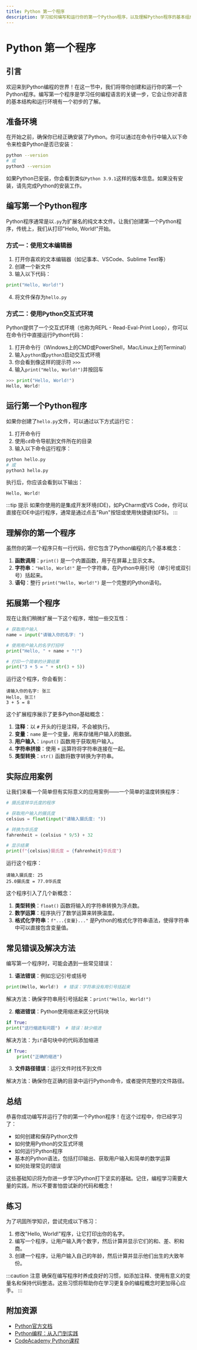 ```yaml
---
title: Python 第一个程序
description: 学习如何编写和运行你的第一个Python程序，以及理解Python程序的基本组成部分。
---
```


# Python 第一个程序

## 引言

欢迎来到Python编程的世界！在这一节中，我们将带你创建和运行你的第一个Python程序。编写第一个程序是学习任何编程语言的关键一步，它会让你对语言的基本结构和运行环境有一个初步的了解。

## 准备环境

在开始之前，确保你已经正确安装了Python。你可以通过在命令行中输入以下命令来检查Python是否已安装：

```bash
python --version
# 或
python3 --version
```

如果Python已安装，你会看到类似`Python 3.9.1`这样的版本信息。如果没有安装，请先完成Python的安装工作。

## 编写第一个Python程序

Python程序通常是以`.py`为扩展名的纯文本文件。让我们创建第一个Python程序，传统上，我们从打印"Hello, World!"开始。

### 方式一：使用文本编辑器

1. 打开你喜欢的文本编辑器（如记事本、VSCode、Sublime Text等）
2. 创建一个新文件
3. 输入以下代码：

```python
print("Hello, World!")
```

4. 将文件保存为`hello.py`

### 方式二：使用Python交互式环境

Python提供了一个交互式环境（也称为REPL - Read-Eval-Print Loop），你可以在命令行中直接运行Python代码：

1. 打开命令行（Windows上的CMD或PowerShell，Mac/Linux上的Terminal）
2. 输入`python`或`python3`启动交互式环境
3. 你会看到像这样的提示符 `>>>`
4. 输入`print("Hello, World!")`并按回车

```python
>>> print("Hello, World!")
Hello, World!
```

## 运行第一个Python程序

如果你创建了`hello.py`文件，可以通过以下方式运行它：

1. 打开命令行
2. 使用`cd`命令导航到文件所在的目录
3. 输入以下命令运行程序：

```bash
python hello.py
# 或
python3 hello.py
```

执行后，你应该会看到以下输出：

```
Hello, World!
```

:::tip 提示
如果你使用的是集成开发环境(IDE)，如PyCharm或VS Code，你可以直接在IDE中运行程序，通常是通过点击"Run"按钮或使用快捷键(如F5)。
:::

## 理解你的第一个程序

虽然你的第一个程序只有一行代码，但它包含了Python编程的几个基本概念：

1. **函数调用**：`print()` 是一个内置函数，用于在屏幕上显示文本。
2. **字符串**：`"Hello, World!"` 是一个字符串，在Python中用引号（单引号或双引号）括起来。
3. **语句**：整行 `print("Hello, World!")` 是一个完整的Python语句。

## 拓展第一个程序

现在让我们稍微扩展一下这个程序，增加一些交互性：

```python
# 获取用户输入
name = input("请输入你的名字: ")

# 使用用户输入的名字打招呼
print("Hello, " + name + "!")

# 打印一个简单的计算结果
print("3 + 5 = " + str(3 + 5))
```

运行这个程序，你会看到：

```
请输入你的名字: 张三
Hello, 张三!
3 + 5 = 8
```

这个扩展程序展示了更多Python基础概念：

1. **注释**：以 `#` 开头的行是注释，不会被执行。
2. **变量**：`name` 是一个变量，用来存储用户输入的数据。
3. **用户输入**：`input()` 函数用于获取用户输入。
4. **字符串拼接**：使用 `+` 运算符将字符串连接在一起。
5. **类型转换**：`str()` 函数将数字转换为字符串。

## 实际应用案例

让我们来看一个简单但有实际意义的应用案例——一个简单的温度转换程序：

```python
# 摄氏度转华氏度的程序

# 获取用户输入的摄氏度
celsius = float(input("请输入摄氏度: "))

# 转换为华氏度
fahrenheit = (celsius * 9/5) + 32

# 显示结果
print(f"{celsius}摄氏度 = {fahrenheit}华氏度")
```

运行这个程序：

```
请输入摄氏度: 25
25.0摄氏度 = 77.0华氏度
```

这个程序引入了几个新概念：

1. **类型转换**：`float()` 函数将输入的字符串转换为浮点数。
2. **数学运算**：程序执行了数学运算来转换温度。
3. **格式化字符串**：`f"...{变量}..."` 是Python的格式化字符串语法，使得字符串中可以直接包含变量值。

## 常见错误及解决方法

编写第一个程序时，可能会遇到一些常见错误：

1. **语法错误**：例如忘记引号或括号

```python
print(Hello, World!)  # 错误：字符串没有用引号括起来
```

解决方法：确保字符串用引号括起来：`print("Hello, World!")`

2. **缩进错误**：Python使用缩进来区分代码块

```python
if True:
print("这行缩进有问题")  # 错误：缺少缩进
```

解决方法：为`if`语句块中的代码添加缩进

```python
if True:
    print("正确的缩进")
```

3. **文件路径错误**：运行文件时找不到文件

解决方法：确保你在正确的目录中运行Python命令，或者提供完整的文件路径。

## 总结

恭喜你成功编写并运行了你的第一个Python程序！在这个过程中，你已经学习了：

- 如何创建和保存Python文件
- 如何使用Python的交互式环境
- 如何运行Python程序
- 基本的Python语法，包括打印输出、获取用户输入和简单的数学运算
- 如何处理常见的错误

这些基础知识将为你进一步学习Python打下坚实的基础。记住，编程学习需要大量的实践，所以不要害怕尝试新的代码和概念！

## 练习

为了巩固所学知识，尝试完成以下练习：

1. 修改"Hello, World!"程序，让它打印出你的名字。
2. 编写一个程序，让用户输入两个数字，然后计算并显示它们的和、差、积和商。
3. 创建一个程序，让用户输入自己的年龄，然后计算并显示他们出生的大致年份。

:::caution 注意
确保在编写程序时养成良好的习惯，如添加注释、使用有意义的变量名和保持代码整洁。这些习惯将帮助你在学习更复杂的编程概念时更加得心应手。
:::

## 附加资源

- [Python官方文档](https://docs.python.org/zh-cn/3/tutorial/index.html)
- [Python编程：从入门到实践](https://book.douban.com/subject/26829016/)
- [CodeAcademy Python课程](https://www.codecademy.com/learn/learn-python-3)